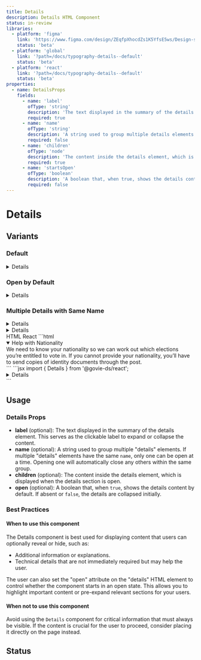 ```yaml
---
title: Details
description: Details HTML Component
status: in-review
libraries:
  - platform: 'figma'
    link: 'https://www.figma.com/design/ZEqfpXhocdZs1K5YfsE5ws/Design-system?node-id=4500-3577&t=7VDYQ4vLM9yzDqQx-4'
    status: 'beta'
  - platform: 'global'
    link: '?path=/docs/typography-details--default'
    status: 'beta'
  - platform: 'react'
    link: '?path=/docs/typography-details--default'
    status: 'beta'
properties:
  - name: DetailsProps
    fields:
      - name: 'label'
        ofType: 'string'
        description: 'The text displayed in the summary of the details element. This serves as the clickable label to expand or collapse the content.'
        required: true
      - name: 'name'
        ofType: 'string'
        description: 'A string used to group multiple details elements. If multiple details elements have the same name, only one can be open at a time.'
        required: false
      - name: 'children'
        ofType: 'node'
        description: 'The content inside the details element, which is displayed when the details section is open.'
        required: true
      - name: 'startsOpen'
        ofType: 'boolean'
        description: 'A boolean that, when true, shows the details content by default. If absent or false, the details are collapsed initially.'
        required: false
---
```


# Details

## Variants

### Default

<ComponentContainer>
  <Details label="Help with Nationality" name="nationality-help">
    We need to know your nationality so we can work out which elections you’re
    entitled to vote in. If you cannot provide your nationality, you’ll have to
    send copies of identity documents through the post.
  </Details>
</ComponentContainer>

### Open by Default

<ComponentContainer>
  <Details label="Help with Residency" name="residency-help" startsOpen={true}>
    Residency information is necessary to assign you to the correct electoral
    district. Please ensure it is accurate and up to date.
  </Details>
</ComponentContainer>

### Multiple Details with Same Name

<ComponentContainer>
  <Details label="Help with Nationality" name="group1" startsOpen={false}>
    We need to know your nationality so we can work out which elections you’re
    entitled to vote in. If you cannot provide your nationality, you’ll have to
    send copies of identity documents through the post.
  </Details>
  <Details label="More Information on Nationality" name="group1">
    Your nationality helps us determine your eligibility for specific voting
    rights. Without it, you may need to submit additional documentation.
  </Details>
</ComponentContainer>

<Tabs id="tab1">
  <TabList>
    <TabItem value="tab11" checked>HTML</TabItem>
    <TabItem value="tab13">React</TabItem>
  </TabList>
  <TabPanel value="tab11">
    ```html
    <details class="gi-details" data-module="gi-details" open>
      <summary class="gi-details-summary">
        <span class="gi-details-summary-text">Help with Nationality</span>
      </summary>
      <div class="gi-details-text">
        We need to know your nationality so we can work out which elections you’re entitled to vote in. If you cannot provide your nationality, you’ll have to send copies of identity documents through the post.
      </div>
    </details>
    ```
  </TabPanel>
  <TabPanel value="tab13">
    ```jsx
    import { Details } from '@govie-ds/react';
    <Details label="Help with Nationality" startsOpen={true}>
      We need to know your nationality so we can work out which elections you’re entitled to vote in. If you cannot provide your nationality, you’ll have to send copies of identity documents through the post.
    </Details>
    ```
  </TabPanel>
</Tabs>

## Usage

<ComponentPropertiesTable properties="details" />

### Details Props

- **label** (optional): The text displayed in the summary of the details element. This serves as the clickable label to expand or collapse the content.
- **name** (optional): A string used to group multiple "details" elements. If multiple "details" elements have the same `name`, only one can be open at a time. Opening one will automatically close any others within the same group.
- **children** (optional): The content inside the details element, which is displayed when the details section is open.
- **open** (optional): A boolean that, when `true`, shows the details content by default. If absent or `false`, the details are collapsed initially.

### Best Practices

#### When to use this component

The Details component is best used for displaying content that users can optionally reveal or hide, such as:

- Additional information or explanations.
- Technical details that are not immediately required but may help the user.

The user can also set the "open" attribute on the "details" HTML element to control whether the component starts in an open state.
This allows you to highlight important content or pre-expand relevant sections for your users.

#### When not to use this component

Avoid using the `Details` component for critical information that must always be visible. If the content is crucial for the user to proceed, consider placing it directly on the page instead.

## Status

<ComponentStatusBlock componentId="details" />
